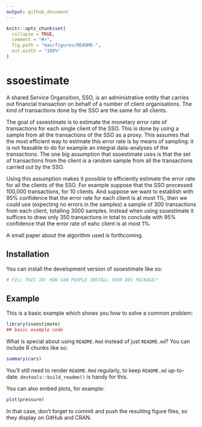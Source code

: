 ```yaml
---
output: github_document
---
```


<!-- README.md is generated from README.Rmd. Please edit that file -->

```r
knitr::opts_chunk$set(
  collapse = TRUE,
  comment = "#>",
  fig.path = "man/figures/README-",
  out.width = "100%"
)
```

# ssoestimate

<!-- badges: start -->
<!-- badges: end -->

A shared Service Organsition, SSO, is an administrative entity that
carries out financial transaction on behalf of a number of client organisations.
The kind of transactions done by the SSO are the same for all clients.

The goal of ssoestimate is to estimate the monetary error rate of transactions for each 
single client of the SSO. This is done by using a sample from all the transactions
of the SSO as a proxy. This assumes that the most efficient way to estimate 
this error rate is by means of sampling: it is not feasable to do
for example an integral data-analyses of the transactions.
The one big assumption that ssoestimate uses is that the set of transactions from the
client is a random sample from all the transactions carried out by the SSO.

Using this assumption makes it possible to efficiently estimate the error rate
for all the clients of the SSO. For example suppose that the SSO processed 100,000 transactions, for 10 clients.
And suppose we want to establish with 95% confidence that the error rate for each client
is at most 1%, then we could use (expecting no errors in the samples) a sample of 300 transactions from each client,
totalling 3000 samples. Instead when using ssoestimate it suffices
to draw only 350 transactions in total to conclude with 95% confidence that the error
rate of eahc client is at most 1%.

A small paper about the algorithm used is forthcoming.

## Installation

You can install the development version of ssoestimate like so:

``` r
# FILL THIS IN! HOW CAN PEOPLE INSTALL YOUR DEV PACKAGE?
```

## Example

This is a basic example which shows you how to solve a common problem:

```r
library(ssoestimate)
## basic example code
```

What is special about using `README.Rmd` instead of just `README.md`? You can include R chunks like so:

```r
summary(cars)
```

You'll still need to render `README.Rmd` regularly, to keep `README.md` up-to-date. `devtools::build_readme()` is handy for this.

You can also embed plots, for example:

```r
plot(pressure)
```

In that case, don't forget to commit and push the resulting figure files, so they display on GitHub and CRAN.
